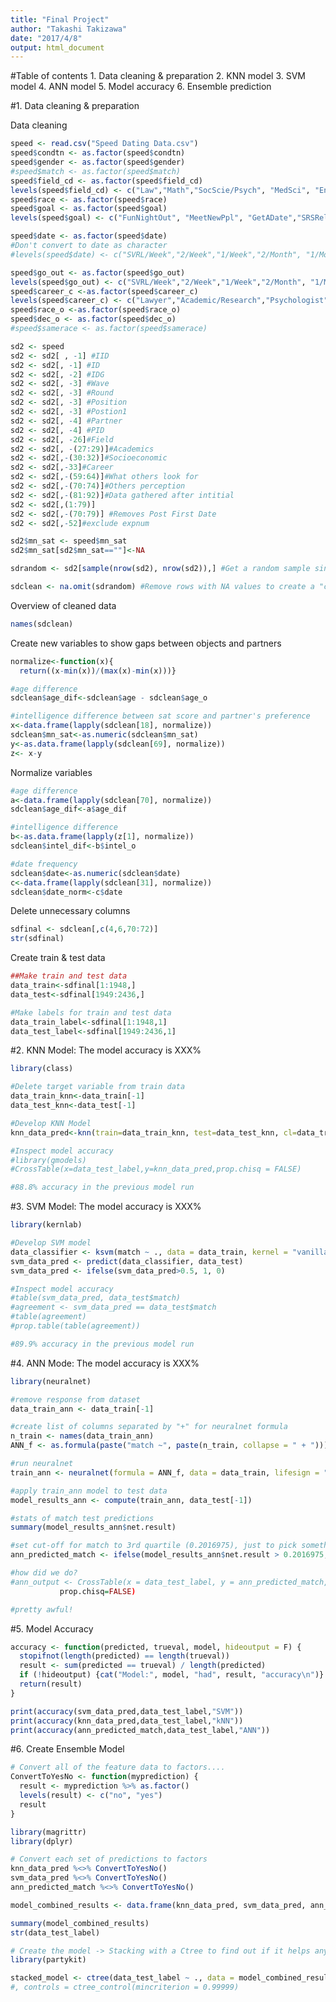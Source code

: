 ```yaml
---
title: "Final Project"
author: "Takashi Takizawa"
date: "2017/4/8"
output: html_document
---
```


#Table of contents
1. Data cleaning & preparation 
2. KNN model
3. SVM model
4. ANN model
5. Model accuracy
6. Ensemble prediction


#1. Data cleaning & preparation 

Data cleaning
```r
speed <- read.csv("Speed Dating Data.csv")
speed$condtn <- as.factor(speed$condtn)
speed$gender <- as.factor(speed$gender)
#speed$match <- as.factor(speed$match)
speed$field_cd <- as.factor(speed$field_cd)
levels(speed$field_cd) <- c("Law","Math","SocScie/Psych", "MedSci", "Engineering", "English", "History", "Business", "Education", "Bio","SocialWork","Undergrad", "PoliSci", "Film","FineArts","Lang","Architecture","Other")
speed$race <- as.factor(speed$race)
speed$goal <- as.factor(speed$goal)
levels(speed$goal) <- c("FunNightOut", "MeetNewPpl", "GetADate","SRSRelationship", "ToSayIDidIt","Other")

speed$date <- as.factor(speed$date)
#Don't convert to date as character
#levels(speed$date) <- c("SVRL/Week","2/Week","1/Week","2/Month", "1/Month", "SVRL/Year", "AlmostNever")

speed$go_out <- as.factor(speed$go_out)
levels(speed$go_out) <- c("SVRL/Week","2/Week","1/Week","2/Month", "1/Month", "SVRL/Year", "AlmostNever")
speed$career_c <-as.factor(speed$career_c)
levels(speed$career_c) <- c("Lawyer","Academic/Research","Psychologist","DocMed", "Engineer", "Entertainment", "Banking/Consulting", "RealEstate","IntlAffairs","Undecided","SocialWork","SpeechPath","Politics", "ProSports", "Other", "Journalism", "Architecture")
speed$race_o <-as.factor(speed$race_o) 
speed$dec_o <- as.factor(speed$dec_o)
#speed$samerace <- as.factor(speed$samerace)

sd2 <- speed
sd2 <- sd2[ , -1] #IID  
sd2 <- sd2[, -1] #ID  
sd2 <- sd2[, -2] #IDG
sd2 <- sd2[, -3] #Wave
sd2 <- sd2[, -3] #Round
sd2 <- sd2[, -3] #Position
sd2 <- sd2[, -3] #Postion1
sd2 <- sd2[, -4] #Partner 
sd2 <- sd2[, -4] #PID
sd2 <- sd2[, -26]#Field
sd2 <- sd2[, -(27:29)]#Academics
sd2 <- sd2[,-(30:32)]#Socioeconomic 
sd2 <- sd2[,-33]#Career
sd2 <- sd2[,-(59:64)]#What others look for
sd2 <- sd2[,-(70:74)]#Others perception
sd2 <- sd2[,-(81:92)]#Data gathered after intitial
sd2 <- sd2[,(1:79)]
sd2 <- sd2[,-(70:79)] #Removes Post First Date
sd2 <- sd2[,-52]#exclude expnum

sd2$mn_sat <- speed$mn_sat
sd2$mn_sat[sd2$mn_sat==""]<-NA

sdrandom <- sd2[sample(nrow(sd2), nrow(sd2)),] #Get a random sample since the data is organized by participant

sdclean <- na.omit(sdrandom) #Remove rows with NA values to create a "clean" set
```

Overview of cleaned data
```r
names(sdclean)
```


Create new variables to show gaps between objects and partners
```r
normalize<-function(x){
  return((x-min(x))/(max(x)-min(x)))}

#age difference
sdclean$age_dif<-sdclean$age - sdclean$age_o

#intelligence difference between sat score and partner's preference
x<-data.frame(lapply(sdclean[18], normalize))
sdclean$mn_sat<-as.numeric(sdclean$mn_sat)
y<-as.data.frame(lapply(sdclean[69], normalize))
z<- x-y
```

Normalize variables
```r
#age difference
a<-data.frame(lapply(sdclean[70], normalize))
sdclean$age_dif<-a$age_dif

#intelligence difference
b<-as.data.frame(lapply(z[1], normalize))
sdclean$intel_dif<-b$intel_o

#date frequency
sdclean$date<-as.numeric(sdclean$date)
c<-data.frame(lapply(sdclean[31], normalize))
sdclean$date_norm<-c$date

```

Delete unnecessary columns
```r
sdfinal <- sdclean[,c(4,6,70:72)]
str(sdfinal)
```

Create train & test data
```r
##Make train and test data
data_train<-sdfinal[1:1948,]
data_test<-sdfinal[1949:2436,]

#Make labels for train and test data
data_train_label<-sdfinal[1:1948,1]
data_test_label<-sdfinal[1949:2436,1]
```

#2. KNN Model: The model accuracy is XXX%
```r
library(class)

#Delete target variable from train data
data_train_knn<-data_train[-1]
data_test_knn<-data_test[-1]

#Develop KNN Model
knn_data_pred<-knn(train=data_train_knn, test=data_test_knn, cl=data_train_label, k=44)

#Inspect model accuracy
#library(gmodels)
#CrossTable(x=data_test_label,y=knn_data_pred,prop.chisq = FALSE)

#88.8% accuracy in the previous model run 
```


#3. SVM Model: The model accuracy is XXX%
```r
library(kernlab)

#Develop SVM model
data_classifier <- ksvm(match ~ ., data = data_train, kernel = "vanilladot")
svm_data_pred <- predict(data_classifier, data_test)
svm_data_pred <- ifelse(svm_data_pred>0.5, 1, 0)

#Inspect model accuracy
#table(svm_data_pred, data_test$match)
#agreement <- svm_data_pred == data_test$match
#table(agreement)
#prop.table(table(agreement))

#89.9% accuracy in the previous model run
```

#4. ANN Mode: The model accuracy is XXX%
```r
library(neuralnet)

#remove response from dataset
data_train_ann <- data_train[-1]

#create list of columns separated by "+" for neuralnet formula
n_train <- names(data_train_ann)
ANN_f <- as.formula(paste("match ~", paste(n_train, collapse = " + ")))

#run neuralnet
train_ann <- neuralnet(formula = ANN_f, data = data_train, lifesign = "full", hidden = 5)

#apply train_ann model to test data
model_results_ann <- compute(train_ann, data_test[-1])

#stats of match test predictions
summary(model_results_ann$net.result)

#set cut-off for match to 3rd quartile (0.2016975), just to pick something less arbitrary than 0.5
ann_predicted_match <- ifelse(model_results_ann$net.result > 0.2016975, 1, 0)

#how did we do?
#ann_output <- CrossTable(x = data_test_label, y = ann_predicted_match, 
           prop.chisq=FALSE)

#pretty awful!

```

#5. Model Accuracy
```r

accuracy <- function(predicted, trueval, model, hideoutput = F) {
  stopifnot(length(predicted) == length(trueval))
  result <- sum(predicted == trueval) / length(predicted)
  if (!hideoutput) {cat("Model:", model, "had", result, "accuracy\n")}
  return(result)
}

print(accuracy(svm_data_pred,data_test_label,"SVM"))
print(accuracy(knn_data_pred,data_test_label,"kNN"))
print(accuracy(ann_predicted_match,data_test_label,"ANN"))

```


#6. Create Ensemble Model
```r

# Convert all of the feature data to factors....
ConvertToYesNo <- function(myprediction) {
  result <- myprediction %>% as.factor()
  levels(result) <- c("no", "yes")
  result
}

library(magrittr)
library(dplyr)

# Convert each set of predictions to factors
knn_data_pred %<>% ConvertToYesNo()
svm_data_pred %<>% ConvertToYesNo()
ann_predicted_match %<>% ConvertToYesNo()

model_combined_results <- data.frame(knn_data_pred, svm_data_pred, ann_predicted_match) %>% as.tbl()

summary(model_combined_results)
str(data_test_label)

# Create the model -> Stacking with a Ctree to find out if it helps any!
library(partykit)

stacked_model <- ctree(data_test_label ~ ., data = model_combined_results) %T>% plot
#, controls = ctree_control(mincriterion = 0.99999)

```


